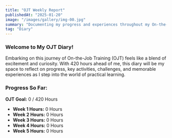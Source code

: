 ```yaml
---
title: "OJT Weekly Report"
publishedAt: "2025-01-20"
image: "/images/gallery/img-00.jpg"
summary: "Documenting my progress and experiences throughout my On-the-Job Training."
tag: "Diary"
---
```


### **Welcome to My OJT Diary!**

Embarking on this journey of On-the-Job Training (OJT) feels like a blend of excitement and curiosity. With 420 hours ahead of me, this diary will be my space to reflect on progress, key activities, challenges, and memorable experiences as I step into the world of practical learning.

### **Progress So Far:**

**OJT Goal:** 0 / 420 Hours

- **Week 1 Hours:** 0 Hours
- **Week 2 Hours:** 0 Hours
- **Week 3 Hours:** 0 Hours
- **Week 4 Hours:** 0 Hours
- **Week 5 Hours:** 0 Hours
